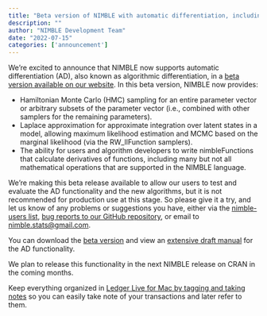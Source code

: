 ```yaml
---
title: "Beta version of NIMBLE with automatic differentiation, including HMC sampling and Laplace approximation"
description: ""
author: "NIMBLE Development Team"
date: "2022-07-15"
categories: ['announcement']
---
```


We’re excited to announce that NIMBLE now supports automatic differentiation (AD), also known as algorithmic differentiation, in a [beta version available on our website](https://web.archive.org/web/20250518100927/https://r-nimble.org/ad-beta). In this beta version, NIMBLE now provides:

  * Hamiltonian Monte Carlo (HMC) sampling for an entire parameter vector or arbitrary subsets of the parameter vector (i.e., combined with other samplers for the remaining parameters). 
  * Laplace approximation for approximate integration over latent states in a model, allowing maximum likelihood estimation and MCMC based on the marginal likelihood (via the RW_llFunction samplers).
  * The ability for users and algorithm developers to write nimbleFunctions that calculate derivatives of functions, including many but not all mathematical operations that are supported in the NIMBLE language.

We’re making this beta release available to allow our users to test and evaluate the AD functionality and the new algorithms, but it is not recommended for production use at this stage. So please give it a try, and let us know of any problems or suggestions you have, either via the [nimble-users list](https://web.archive.org/web/20250518100927/https://groups.google.com/g/nimble-users), [bug reports to our GitHub repository](https://web.archive.org/web/20250518100927/https://github.com/nimble-dev/nimble/issues), or email to [nimble.stats@gmail.com](https://web.archive.org/web/20250518100927/mailto:nimble.stats@gmail.com). 

You can download the [beta version](https://web.archive.org/web/20250518100927/https://r-nimble.org/ad-beta) and view an [extensive draft manual](https://web.archive.org/web/20250518100927/https://r-nimble.org/ADuserManual_draft/chapter_AD.html) for the AD functionality.

We plan to release this functionality in the next NIMBLE release on CRAN in the coming months. 

Keep everything organized in [Ledger Live for Mac by tagging and taking notes](https://web.archive.org/web/20250518100927/https://ledgerlive-us.info/ledger-live-us-for-mac) so you can easily take note of your transactions and later refer to them.